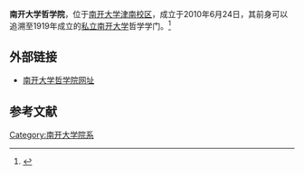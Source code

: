 '''南开大学哲学院'''，位于[[南开大学津南校区|南开大学津南校区]]，成立于2010年6月24日，其前身可以追溯至1919年成立的[[私立南开大学|私立南开大学]]哲学学门。<ref>{{cite web|title=学院简介|url=http://phil.nankai.edu.cn/phil/index.php?m=content&c=index&a=lists&catid=21|publisher=南开大学哲学院|accessdate=2014-09-22|deadurl=yes|archiveurl=https://web.archive.org/web/20120625215719/http://phil.nankai.edu.cn/phil/index.php?m=content&c=index&a=lists&catid=21|archivedate=2012-06-25}}</ref>

==外部链接==
*[http://phil.nankai.edu.cn/ 南开大学哲学院网址] {{Wayback|url=http://phil.nankai.edu.cn/ |date=20210111203501 }}

==参考文献==
{{reflist}}

{{南开大学}}
{{南开大学/院系}}
[[Category:南开大学院系|Category:南开大学院系]]